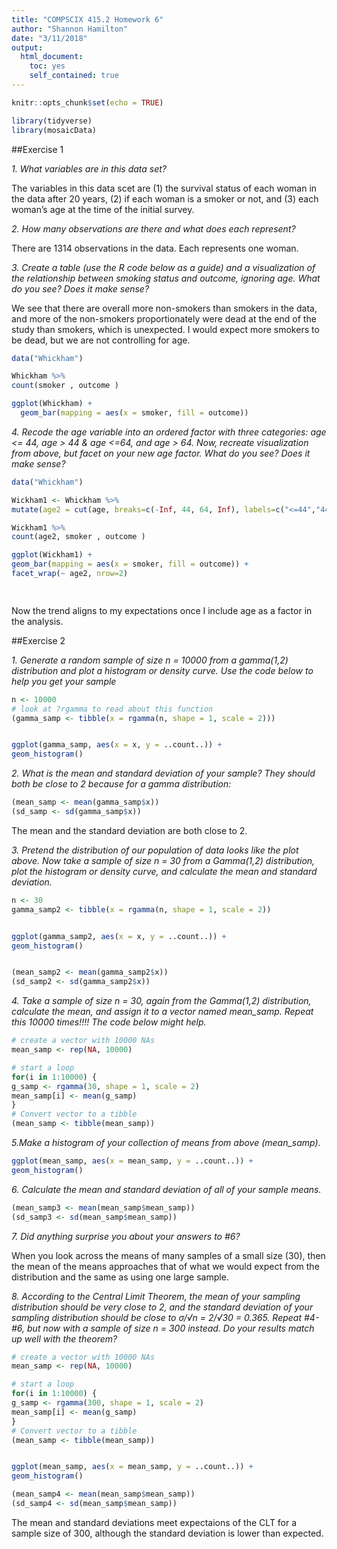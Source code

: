 ```yaml
---
title: "COMPSCIX 415.2 Homework 6"
author: "Shannon Hamilton"
date: "3/11/2018"
output: 
  html_document: 
    toc: yes
    self_contained: true
---
```


```r
knitr::opts_chunk$set(echo = TRUE)
```

```r
library(tidyverse)
library(mosaicData)
```

##Exercise 1

<i>1. What variables are in this data set?</i><p></p>

<p>The variables in this data scet are (1) the survival status of each woman in the data after 20 years, (2) if each woman is a smoker or not, and (3) each woman's age at the time of the initial survey. </p>

<i>2. How many observations are there and what does each represent?</i><p></p>

<p>There are 1314 observations in the data. Each represents one woman. </p>

<i>3. Create a table (use the R code below as a guide) and a visualization of the relationship between smoking
status and outcome, ignoring age. What do you see? Does it make sense?</i><p></p>

<p>We see that there are overall more non-smokers than smokers in the data, and more of the non-smokers proportionately were dead at the end of the study than smokers, which is unexpected. I would expect more smokers to be dead, but we are not controlling for age. </p>

```r
data("Whickham") 

Whickham %>%
count(smoker , outcome )

ggplot(Whickham) + 
  geom_bar(mapping = aes(x = smoker, fill = outcome))

```

<i>4. Recode the age variable into an ordered factor with three categories: age <= 44, age > 44 & age <=64, and age > 64. Now, recreate visualization from above, but facet on your new age factor. What do you see? Does it make sense?</i><p></p>


```r
data("Whickham") 

Wickham1 <- Whickham %>%
mutate(age2 = cut(age, breaks=c(-Inf, 44, 64, Inf), labels=c("<=44","44_64",">64")))

Wickham1 %>%
count(age2, smoker , outcome )

ggplot(Wickham1) +
geom_bar(mapping = aes(x = smoker, fill = outcome)) +
facet_wrap(~ age2, nrow=2)

 

```

<p>Now the trend aligns to my expectations once I include age as a factor in the analysis.</p>


##Exercise 2


<i>1. Generate a random sample of size n = 10000 from a gamma(1,2) distribution and plot a histogram or density curve. Use the code below to help you get your sample</i><p></p>

```r
n <- 10000
# look at ?rgamma to read about this function
(gamma_samp <- tibble(x = rgamma(n, shape = 1, scale = 2)))


ggplot(gamma_samp, aes(x = x, y = ..count..)) +
geom_histogram()

```


<i>2. What is the mean and standard deviation of your sample? They should both be close to 2 because for
a gamma distribution:</i><p></p>

```r


(mean_samp <- mean(gamma_samp$x))
(sd_samp <- sd(gamma_samp$x))

```

<p> The mean and the standard deviation are both close to 2. </p>


<i>3. Pretend the distribution of our population of data looks like the plot above. Now take a sample of size n = 30 from a Gamma(1,2) distribution, plot the histogram or density curve, and calculate the mean and standard deviation.</i><p></p>

```r
n <- 30
gamma_samp2 <- tibble(x = rgamma(n, shape = 1, scale = 2))


ggplot(gamma_samp2, aes(x = x, y = ..count..)) +
geom_histogram()


(mean_samp2 <- mean(gamma_samp2$x))
(sd_samp2 <- sd(gamma_samp2$x))

```

<i>4. Take a sample of size n = 30, again from the Gamma(1,2) distribution, calculate the mean, and assign
it to a vector named mean_samp. Repeat this 10000 times!!!! The code below might help.</i><p></p>


```r
# create a vector with 10000 NAs
mean_samp <- rep(NA, 10000)

# start a loop
for(i in 1:10000) {
g_samp <- rgamma(30, shape = 1, scale = 2)
mean_samp[i] <- mean(g_samp)
}
# Convert vector to a tibble
(mean_samp <- tibble(mean_samp))

```


<i>5.Make a histogram of your collection of means from above (mean_samp).</i><p></p>

```r


ggplot(mean_samp, aes(x = mean_samp, y = ..count..)) +
geom_histogram()

```


<i>6. Calculate the mean and standard deviation of all of your sample means. </i><p></p>

```r

(mean_samp3 <- mean(mean_samp$mean_samp))
(sd_samp3 <- sd(mean_samp$mean_samp))

```

<i>7. Did anything surprise you about your answers to #6? </i><p></p>

<p> When you look across the means of many samples of a small size (30), then the mean of the means approaches that of what we would expect from the distribution and the same as using one large sample. </p>


<i>8. According to the Central Limit Theorem, the mean of your sampling distribution should be very close
to 2, and the standard deviation of your sampling distribution should be close to σ/√n = 2/√30 = 0.365.
Repeat #4-#6, but now with a sample of size n = 300 instead. Do your results match up well with the
theorem?</i><p></p>

```r

# create a vector with 10000 NAs
mean_samp <- rep(NA, 10000)

# start a loop
for(i in 1:10000) {
g_samp <- rgamma(300, shape = 1, scale = 2)
mean_samp[i] <- mean(g_samp)
}
# Convert vector to a tibble
(mean_samp <- tibble(mean_samp))


ggplot(mean_samp, aes(x = mean_samp, y = ..count..)) +
geom_histogram()

(mean_samp4 <- mean(mean_samp$mean_samp))
(sd_samp4 <- sd(mean_samp$mean_samp))
```

<p>The mean and standard deviations meet expectaions of the CLT for a sample size of 300, although the standard deviation is lower than expected.</p>


